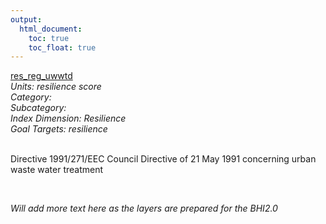 ```yaml
---
output:
  html_document:
    toc: true
    toc_float: true
---
```


[res_reg_uwwtd](https://github.com/OHI-Science/bhi/blob/master/baltic/layers/res_reg_uwwtd_bhi2015.csv)\
*Units: resilience score*\
*Category:*\
*Subcategory:*\
*Index Dimension: Resilience*\
*Goal Targets: resilience*\
<br>

Directive 1991/271/EEC Council Directive of 21 May 1991 concerning urban waste water treatment

<br>

*Will add more text here as the layers are prepared for the BHI2.0*

<br>



<br>

